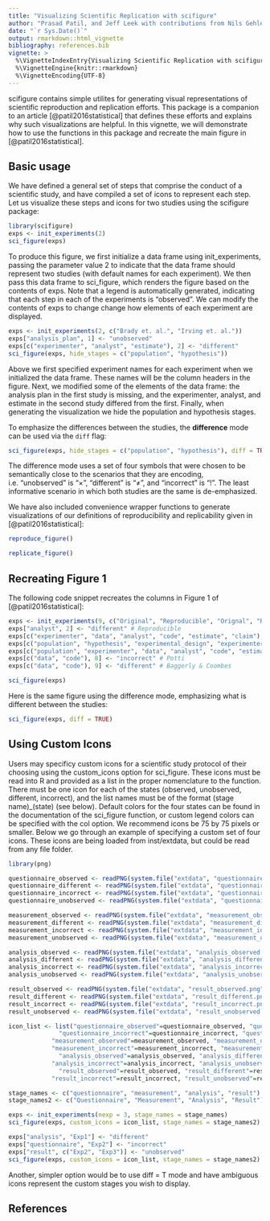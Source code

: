 ```yaml
---
title: "Visualizing Scientific Replication with scifigure"
author: "Prasad Patil, and Jeff Leek with contributions from Nils Gehlenborg and John Muschelli"
date: "`r Sys.Date()`"
output: rmarkdown::html_vignette
bibliography: references.bib
vignette: >
  %\VignetteIndexEntry{Visualizing Scientific Replication with scifigure}
  %\VignetteEngine{knitr::rmarkdown}
  %\VignetteEncoding{UTF-8}
---
```


scifigure contains simple utilites for generating visual representations of scientific reproduction and replication efforts.
This package is a companion to an article [@patil2016statistical] that defines these efforts and explains why such visualizations are helpful.
In this vignette, we will demonstrate how to use the functions in this package and recreate the main figure in [@patil2016statistical].

## Basic usage

We have defined a general set of steps that comprise the conduct of a scientific study, and have compiled a set of icons 
to represent each step. Let us visualize these steps and icons for two studies using the scifigure package:

```r
library(scifigure)
exps <- init_experiments(2)
sci_figure(exps)	
```

To produce this figure, we first initialize a data frame using init_experiments, passing the parameter value 2 to indicate that the
data frame should represent two studies (with default names for each experiment). We then pass this data frame to sci_figure, which renders the figure based on the contents of exps.
Note that a legend is automatically generated, indicating that each step in each of the experiments is "observed". We can modify the
contents of exps to change change how elements of each experiment are displayed.

```r
exps <- init_experiments(2, c("Brady et. al.", "Irving et. al."))
exps["analysis_plan", 1] <- "unobserved"
exps[c("experimenter", "analyst", "estimate"), 2] <- "different"
sci_figure(exps, hide_stages = c("population", "hypothesis"))
```

Above we first specified experiment names for each experiment when we initialized the data frame. These names will be the column headers 
in the figure. Next, we modified some of the elements of the data frame: the analysis plan in the first study is missing, and 
the experimenter, analyst, and estimate in the second study differed from the first. Finally, when generating the visualization 
we hide the population and hypothesis stages.

To emphasize the differences between the studies, the __difference__ mode can be used via the `diff` flag:

```r
sci_figure(exps, hide_stages = c("population", "hypothesis"), diff = TRUE)
```

The difference mode uses a set of four symbols that were chosen to be semantically close to the scenarios that they are encoding, i.e. "unobserved" is "$\times$", "different" is "$\neq$", and "incorrect" is "$!$". The least informative scenario in which both studies are the same is de-emphasized. 

We have also included convenience wrapper functions to generate visualizations of our definitions of reproducibility and replicability 
given in [@patil2016statistical]:

```r
reproduce_figure()
```

```r
replicate_figure()
```

## Recreating Figure 1

The following code snippet recreates the columns in Figure 1 of [@patil2016statistical]:

```r
exps <- init_experiments(9, c("Original", "Reproducible", "Orignal", "Replicable", "Begley", "Payne et. al.", "Vianello (OSF)", "Potti", "Baggerly & Coombs"))
exps["analyst", 2] <- "different" # Reproducible
exps[c("experimenter", "data", "analyst", "code", "estimate", "claim"), 4] <- "different" # Replicable
exps[c("population", "hypothesis", "experimental_design", "experimenter", "data", "analysis_plan", "analyst", "code", "estimate"), 5] <- "unobserved" # Begley
exps[c("population", "experimenter", "data", "analyst", "code", "estimate", "claim"), 7] <- "different" # Vianello (OSF)
exps[c("data", "code"), 8] <- "incorrect" # Potti
exps[c("data", "code"), 9] <- "different" # Baggerly & Coombes

sci_figure(exps)
```

Here is the same figure using the difference mode, emphasizing what is different between the studies:

```r
sci_figure(exps, diff = TRUE)
```

## Using Custom Icons

Users may specificy custom icons for a scientific study protocol of their choosing using the custom_icons option for sci_figure. These icons must be read into
R and provided as a list in the proper nomenclature to the function. There must be one icon for each of the states (observed, unobserved, different, incorrect), 
and the list names must be of the format (stage name)_(state) (see below). Default colors for the four states can be found in the documentation of the sci_figure 
function, or custom legend colors can be specified with the col option. We recommend icons be 75 by 75 pixels or smaller. 
Below we go through an example of specifying a custom set of four icons. These icons are being loaded from inst/extdata, but could be read from any file folder.

```r
library(png)

questionnaire_observed <- readPNG(system.file("extdata", "questionnaire_observed.png", package = "scifigure"), native = T)
questionnaire_different <- readPNG(system.file("extdata", "questionnaire_different.png", package = "scifigure"), native = T)
questionnaire_incorrect <- readPNG(system.file("extdata", "questionnaire_incorrect.png", package = "scifigure"), native = T)
questionnaire_unobserved <- readPNG(system.file("extdata", "questionnaire_unobserved.png", package = "scifigure"), native = T)

measurement_observed <- readPNG(system.file("extdata", "measurement_observed.png", package = "scifigure"), native = T)
measurement_different <- readPNG(system.file("extdata", "measurement_different.png", package = "scifigure"), native = T)
measurement_incorrect <- readPNG(system.file("extdata", "measurement_incorrect.png", package = "scifigure"), native = T)
measurement_unobserved <- readPNG(system.file("extdata", "measurement_unobserved.png", package = "scifigure"), native = T)

analysis_observed <- readPNG(system.file("extdata", "analysis_observed.png", package = "scifigure"), native = T)
analysis_different <- readPNG(system.file("extdata", "analysis_different.png", package = "scifigure"), native = T)
analysis_incorrect <- readPNG(system.file("extdata", "analysis_incorrect.png", package = "scifigure"), native = T)
analysis_unobserved <- readPNG(system.file("extdata", "analysis_unobserved.png", package = "scifigure"), native = T)

result_observed <- readPNG(system.file("extdata", "result_observed.png", package = "scifigure"), native = T)
result_different <- readPNG(system.file("extdata", "result_different.png", package = "scifigure"), native = T)
result_incorrect <- readPNG(system.file("extdata", "result_incorrect.png", package = "scifigure"), native = T)
result_unobserved <- readPNG(system.file("extdata", "result_unobserved.png", package = "scifigure"), native = T)

icon_list <- list("questionnaire_observed"=questionnaire_observed, "questionnaire_different"=questionnaire_different,
		      "questionnaire_incorrect"=questionnaire_incorrect, "questionnaire_unobserved"=questionnaire_unobserved,
			"measurement_observed"=measurement_observed, "measurement_different"=measurement_different,
			"measurement_incorrect"=measurement_incorrect, "measurement_unobserved"=measurement_unobserved,
		      "analysis_observed"=analysis_observed, "analysis_different"=analysis_different,
			"analysis_incorrect"=analysis_incorrect, "analysis_unobserved"=analysis_unobserved,
		      "result_observed"=result_observed, "result_different"=result_different,
			"result_incorrect"=result_incorrect, "result_unobserved"=result_unobserved)

stage_names <- c("questionnaire", "measurement", "analysis", "result")
stage_names2 <- c("Questionnaire", "Measurement", "Analysis", "Result")

exps <- init_experiments(nexp = 3, stage_names = stage_names)
sci_figure(exps, custom_icons = icon_list, stage_names = stage_names2)

exps["analysis", "Exp1"] <- "different"
exps["questionnaire", "Exp2"] <- "incorrect"
exps["result", c("Exp2", "Exp3")] <- "unobserved"
sci_figure(exps, custom_icons = icon_list, stage_names = stage_names2)
```

Another, simpler option would be to use diff = T mode and have ambiguous icons represent the custom stages you wish to display.

## References
